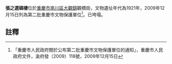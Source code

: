 {{msg:重慶市文物保護單位
|名稱 = 張之選碉樓
|編號 = 120
|圖片 = 
|級別 = 6
|分類 = 
|時代 = 1921年
|地点 = [[南川區|南川區]][[大觀鎮|大觀鎮]]觀橋街
|坐標 = 
|登錄 = 2009年12月15日
}}
'''張之選碉樓'''位於[[重慶市|重慶市]][[南川區|南川區]][[大觀鎮|大觀鎮]]觀橋街，文物遺址年代為1921年，2009年12月15日列為第二批重慶市文物保護單位<ref>「重慶市人民政府關於公布第二批重慶市文物保護單位的通知」，重慶市人民政府文件，渝府發（2009）118號，2009年12月15日</ref>。已垮塌。
== 註釋 ==
{{reflist}}
{{文物保護單位小作品}}